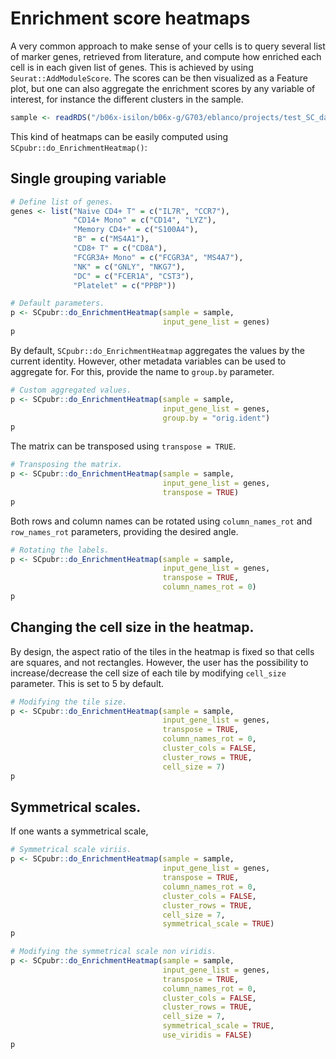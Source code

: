 # Enrichment score heatmaps

A very common approach to make sense of your cells is to query several list of marker genes, retrieved from literature, and compute how enriched each cell is in each given list of genes. This is achieved by using `Seurat::AddModuleScore`. The scores can be then visualized as a Feature plot, but one can also aggregate the enrichment scores by any variable of interest, for instance the different clusters in the sample.

```r
sample <- readRDS("/b06x-isilon/b06x-g/G703/eblanco/projects/test_SC_datasets/sc_dataset.rds")
```

This kind of heatmaps can be easily computed using `SCpubr::do_EnrichmentHeatmap()`:

## Single grouping variable

```r
# Define list of genes.
genes <- list("Naive CD4+ T" = c("IL7R", "CCR7"),
              "CD14+ Mono" = c("CD14", "LYZ"),
              "Memory CD4+" = c("S100A4"),
              "B" = c("MS4A1"),
              "CD8+ T" = c("CD8A"),
              "FCGR3A+ Mono" = c("FCGR3A", "MS4A7"),
              "NK" = c("GNLY", "NKG7"),
              "DC" = c("FCER1A", "CST3"),
              "Platelet" = c("PPBP"))

# Default parameters.
p <- SCpubr::do_EnrichmentHeatmap(sample = sample,
                                  input_gene_list = genes)
p
```
By default, `SCpubr::do_EnrichmentHeatmap` aggregates the values by the current identity. However, other metadata variables can be used to aggregate for. For this, provide the name to `group.by` parameter.

```r
# Custom aggregated values.
p <- SCpubr::do_EnrichmentHeatmap(sample = sample,
                                  input_gene_list = genes,
                                  group.by = "orig.ident")
p
```

The matrix can be transposed using `transpose = TRUE`.

```r
# Transposing the matrix.
p <- SCpubr::do_EnrichmentHeatmap(sample = sample,
                                  input_gene_list = genes,
                                  transpose = TRUE)
p
```


Both rows and column names can be rotated using `column_names_rot`  and `row_names_rot` parameters, providing the desired angle.

```r
# Rotating the labels.
p <- SCpubr::do_EnrichmentHeatmap(sample = sample,
                                  input_gene_list = genes,
                                  transpose = TRUE,
                                  column_names_rot = 0)
p
```

## Changing the cell size in the heatmap.

By design, the aspect ratio of the tiles in the heatmap is fixed so that cells are squares, and not rectangles. However, the user has the possibility to increase/decrease the cell size of each tile by modifying `cell_size` parameter. This is set to 5 by default.
```r
# Modifying the tile size.
p <- SCpubr::do_EnrichmentHeatmap(sample = sample,
                                  input_gene_list = genes,
                                  transpose = TRUE,
                                  column_names_rot = 0,
                                  cluster_cols = FALSE,
                                  cluster_rows = TRUE,
                                  cell_size = 7)
p
```

## Symmetrical scales.

If one wants a symmetrical scale, 

```r
# Symmetrical scale viriis.
p <- SCpubr::do_EnrichmentHeatmap(sample = sample,
                                  input_gene_list = genes,
                                  transpose = TRUE,
                                  column_names_rot = 0,
                                  cluster_cols = FALSE,
                                  cluster_rows = TRUE,
                                  cell_size = 7,
                                  symmetrical_scale = TRUE)
p
```

```r
# Modifying the symmetrical scale non viridis.
p <- SCpubr::do_EnrichmentHeatmap(sample = sample,
                                  input_gene_list = genes,
                                  transpose = TRUE,
                                  column_names_rot = 0,
                                  cluster_cols = FALSE,
                                  cluster_rows = TRUE,
                                  cell_size = 7,
                                  symmetrical_scale = TRUE,
                                  use_viridis = FALSE)
p
```
